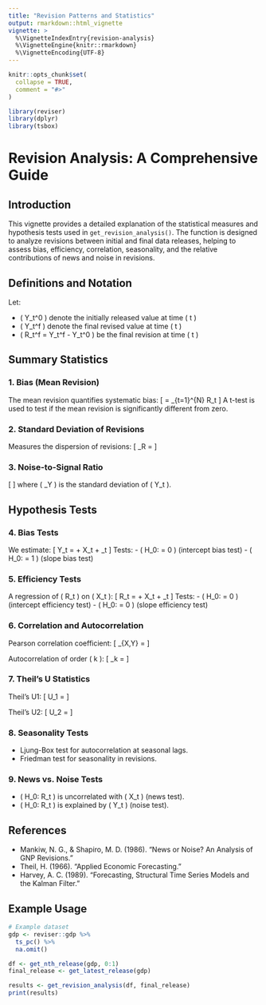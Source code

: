 ```yaml
---
title: "Revision Patterns and Statistics"
output: rmarkdown::html_vignette
vignette: >
  %\VignetteIndexEntry{revision-analysis}
  %\VignetteEngine{knitr::rmarkdown}
  %\VignetteEncoding{UTF-8}
---
```


```r
knitr::opts_chunk$set(
  collapse = TRUE,
  comment = "#>"
)
```


```r
library(reviser)
library(dplyr)
library(tsbox)
```

# Revision Analysis: A Comprehensive Guide

## Introduction

This vignette provides a detailed explanation of the statistical measures and hypothesis tests used in `get_revision_analysis()`. The function is designed to analyze revisions between initial and final data releases, helping to assess bias, efficiency, correlation, seasonality, and the relative contributions of news and noise in revisions.

## Definitions and Notation

Let:

- \( Y_t^0 \) denote the initially released value at time \( t \)
- \( Y_t^f \) denote the final revised value at time \( t \)
- \( R_t^f = Y_t^f - Y_t^0 \) be the final revision at time \( t \)

## Summary Statistics

### 1. Bias (Mean Revision)
The mean revision quantifies systematic bias:
\[ \text{Bias} = \frac{1}{N} \sum_{t=1}^{N} R_t \]
A t-test is used to test if the mean revision is significantly different from zero.

### 2. Standard Deviation of Revisions
Measures the dispersion of revisions:
\[ \sigma_R = \sqrt{ \frac{1}{N-1} \sum_{t=1}^{N} (R_t - \bar{R})^2 } \]

### 3. Noise-to-Signal Ratio
\[ \frac{\sigma_R}{\sigma_Y} \]
where \( \sigma_Y \) is the standard deviation of \( Y_t \).

## Hypothesis Tests

### 4. Bias Tests
We estimate:
\[ Y_t = \alpha + \beta X_t + \varepsilon_t \]
Tests:
- \( H_0: \alpha = 0 \) (intercept bias test)
- \( H_0: \beta = 1 \) (slope bias test)

### 5. Efficiency Tests
A regression of \( R_t \) on \( X_t \):
\[ R_t = \gamma + \delta X_t + \nu_t \]
Tests:
- \( H_0: \gamma = 0 \) (intercept efficiency test)
- \( H_0: \delta = 0 \) (slope efficiency test)

### 6. Correlation and Autocorrelation
Pearson correlation coefficient:
\[ \rho_{X,Y} = \frac{\sum (X_t - \bar{X}) (Y_t - \bar{Y})}{\sqrt{\sum (X_t - \bar{X})^2 \sum (Y_t - \bar{Y})^2}} \]

Autocorrelation of order \( k \):
\[ \rho_k = \frac{\sum (R_t - \bar{R}) (R_{t-k} - \bar{R})}{\sum (R_t - \bar{R})^2} \]

### 7. Theil’s U Statistics
Theil’s U1:
\[ U_1 = \frac{\sqrt{\frac{1}{N} \sum_{t=1}^{N} (R_t)^2}}{\sqrt{\frac{1}{N} \sum_{t=1}^{N} (Y_t^2 + X_t^2)}} \]

Theil’s U2:
\[ U_2 = \frac{\sqrt{\sum (Y_t - Y_{t-1})^2}}{\sqrt{\sum (X_t - X_{t-1})^2}} \]

### 8. Seasonality Tests
- Ljung-Box test for autocorrelation at seasonal lags.
- Friedman test for seasonality in revisions.

### 9. News vs. Noise Tests
- \( H_0: R_t \) is uncorrelated with \( X_t \) (news test).
- \( H_0: R_t \) is explained by \( Y_t \) (noise test).

## References
- Mankiw, N. G., & Shapiro, M. D. (1986). "News or Noise? An Analysis of GNP Revisions."
- Theil, H. (1966). "Applied Economic Forecasting."
- Harvey, A. C. (1989). "Forecasting, Structural Time Series Models and the Kalman Filter."

## Example Usage
```r
# Example dataset
gdp <- reviser::gdp %>%
  ts_pc() %>%
  na.omit()

df <- get_nth_release(gdp, 0:1)
final_release <- get_latest_release(gdp)

results <- get_revision_analysis(df, final_release)
print(results)
```

